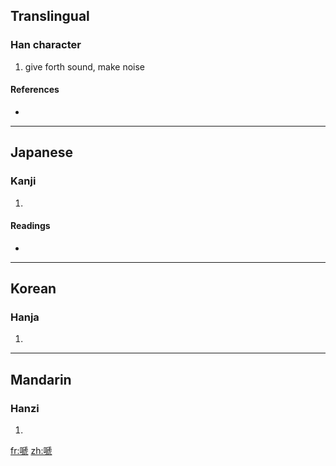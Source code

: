 ==Translingual==

===Han character===
{{Han char|rn=30|rad=口|as=10|sn=13|four=|canj=口竹卜弓 (RHYN), 口竹卜山 (RHYU)}}

# give forth sound, make noise

====References====
* {{Han ref|kx=0201.220|dkj=04035|dj=0424.160|hdz=10669.010|uh=55C1|ud=21953}}

----

==Japanese==

===Kanji===
{{ja-kanji|grade=|rs=口10}}

# {{defn|Japanese|sort=口10}}

====Readings====
* {{ja-readings|on=[[てい]] (tei), [[だい]] (dai)|kun=[[なく]] (naku)}}

----

==Korean==

===Hanja===
{{ko-hanja|hangeul=제|rv=je|mr=che}}

# {{defn|Korean|sort=口10}}

----

==Mandarin==

===Hanzi===
{{cmn-hanzi|pin=[[tí]] ([[ti2]])|wg=t'i<sup>2</sup>}}

# {{defn|Mandarin|sort=口10}}

[[fr:嗁]]
[[zh:嗁]]